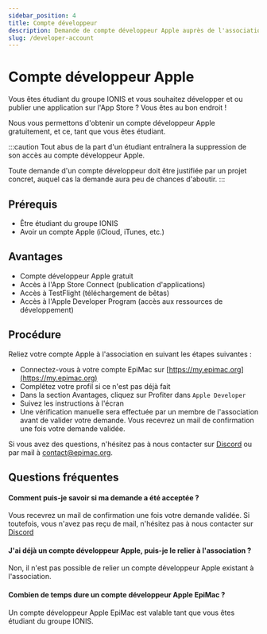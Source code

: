 ```yaml
---
sidebar_position: 4
title: Compte développeur
description: Demande de compte développeur Apple auprès de l'association
slug: /developer-account
---
```


# Compte développeur Apple

Vous êtes étudiant du groupe IONIS et vous souhaitez développer et ou publier une application sur l'App Store ?
Vous êtes au bon endroit !

Nous vous permettons d'obtenir un compte développeur Apple gratuitement, et ce, tant que vous êtes étudiant.

:::caution
Tout abus de la part d'un étudiant entraînera la suppression de son accès au compte développeur Apple.

Toute demande d'un compte développeur doit être justifiée par un projet concret,
auquel cas la demande aura peu de chances d'aboutir.
:::

## Prérequis

- Être étudiant du groupe IONIS
- Avoir un compte Apple (iCloud, iTunes, etc.)

## Avantages

- Compte développeur Apple gratuit
- Accès à l'App Store Connect (publication d'applications)
- Accès à TestFlight (téléchargement de bêtas)
- Accès à l'Apple Developer Program (accès aux ressources de développement)


## Procédure

Reliez votre compte Apple à l'association en suivant les étapes suivantes :
- Connectez-vous à votre compte EpiMac sur [https://my.epimac.org](https://my.epimac.org)
- Complétez votre profil si ce n'est pas déjà fait
- Dans la section Avantages, cliquez sur Profiter dans `Apple Developer`
- Suivez les instructions à l'écran
- Une vérification manuelle sera effectuée par un membre de l'association avant de valider votre demande.
Vous recevrez un mail de confirmation une fois votre demande validée.

Si vous avez des questions, n'hésitez pas à nous contacter sur [Discord](https://epimac.org/discord)
ou par mail à [contact@epimac.org](mailto:contact@epimac.org).

## Questions fréquentes

#### Comment puis-je savoir si ma demande a été acceptée ?

Vous recevrez un mail de confirmation une fois votre demande validée.
Si toutefois, vous n'avez pas reçu de mail, n'hésitez pas à nous contacter sur [Discord](https://epimac.org/discord)

#### J'ai déjà un compte développeur Apple, puis-je le relier à l'association ?

Non, il n'est pas possible de relier un compte développeur Apple existant à l'association.


#### Combien de temps dure un compte développeur Apple EpiMac ?

Un compte développeur Apple EpiMac est valable tant que vous êtes étudiant du groupe IONIS.